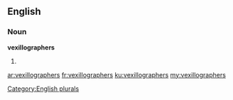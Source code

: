 ==English==

===Noun===
'''vexillographers'''

# {{plural of|vexillographer}}

[[Category:English plurals]]

[[ar:vexillographers]]
[[fr:vexillographers]]
[[ku:vexillographers]]
[[my:vexillographers]]